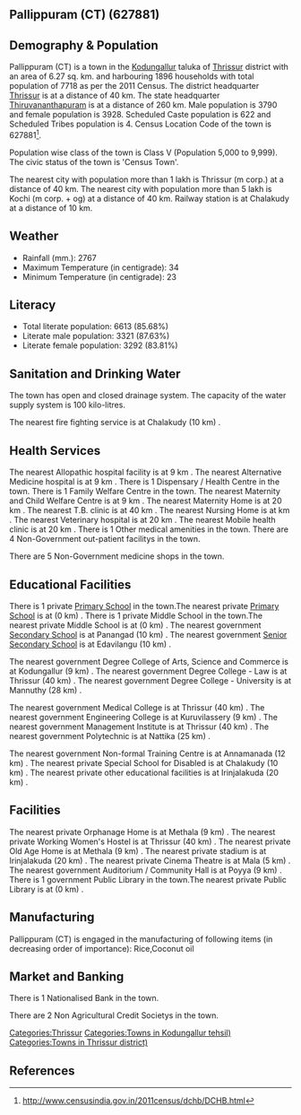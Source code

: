 {{Infobox settlement
| name=Pallippuram (CT)
| native_name=
| native_name_lang=
| other_name=
| nickname=
| settlement_type=Town
| image_skyline=
| image_alt=
| image_caption=
| pushpin_map=India Kerala
| pushpin_label_position=right
| pushpin_map_alt=
| pushpin_map_caption=Location in Kerala, India
| latd=
| latm=
| lats=
| latNS=
| longd=
| longm=
| longs=
| longEW=
| coordinates_display=inline,title
| subdivision_type=Country
| subdivision_name={{flag|India}}
| subdivision_type1=[[States and territories of India|State]]
| subdivision_name1=Kerala 
| subdivision_type2=[[List of districts of India|District]]
| subdivision_name2=Thrissur
| subdivision_type3=Tahsil
| subdivision_name3=Kodungallur
| website=
| established_title=<!-- Established -->
| established_date=
| founder=
| named_for=
| government_type=
| governing_body=
| unit_pref=Metric
| area_footnotes=
| area_rank=
| area_total_km2=6.27
| elevation_footnotes=
| elevation_m=
| population_total=7718
| population_as_of=2011
| population_rank=
| population_density_km2=1230
| population_demonym=
| population_footnotes=
| demographics_type1=Languages=
| demographics1_title1=Official=
| demographics1_info1=[[Malayalam language|Malayalam]]
| timezone1=[[Indian Standard Time|IST]]
| utc_offset1==+5:30
| postal_code_type=[[Postal Index Number|PIN]]
| postal_code=
| area_code_type=Telephone code
| area_code=
| registration_plate=
| blank1_name_sec1=Nearest city
| blank1_info_sec1=[[Thrissur (m corp.)]]
| blank2_name_sec1=[[Human sex ratio|Sex ratio]]
| blank2_info_sec1=1036
| blank3_name_sec1=Literacy
| blank3_info_sec1=85.68%
| blank1_name_sec2=[[2011 Census of India|2011 census]] code
| blank1_info_sec2=627881
| footnotes=
}}

== Pallippuram (CT) (627881) ==

== Demography & Population ==

Pallippuram (CT) is a town in the [[Kodungallur]] taluka of [[Thrissur]] district with an area of 6.27 sq. km. and harbouring 1896 households with total population of 7718 as per the 2011 Census. The district headquarter [[Thrissur]] is at a distance of 40 km. The state headquarter [[Thiruvananthapuram]] is at a distance of 260 km. Male population is 3790 and female population is 3928. Scheduled Caste population is 622 and Scheduled Tribes population is 4. Census Location Code of the town is 627881<ref>http://www.censusindia.gov.in/2011census/dchb/DCHB.html</ref>.

Population wise class of the town is Class V (Population 5,000 to 9,999).
The civic status of the town is 'Census Town'.

The nearest city with population more than 1 lakh is Thrissur (m corp.) at a distance of 40 km. The nearest city with population more than 5 lakh is Kochi (m corp. + og)  at a distance of 40 km. Railway station is at Chalakudy at a distance of 10 km.


== Weather ==  
* Rainfall (mm.): 2767 
* Maximum Temperature (in centigrade): 34
* Minimum Temperature (in centigrade): 23


== Literacy ==  
* Total literate population: 6613 (85.68%)
* Literate male population: 3321 (87.63%)
* Literate female population: 3292 (83.81%)


== Sanitation and Drinking Water ==  
The town has open and closed drainage system.
The capacity of the water supply system is 100 kilo-litres.

The nearest fire fighting service is at Chalakudy (10 km) .


== Health Services ==
The nearest Allopathic hospital facility is at 9 km .
The nearest Alternative Medicine hospital is at 9 km .
There is 1 Dispensary / Health Centre in the town.
There is 1 Family Welfare Centre in the town.
The nearest Maternity and Child Welfare Centre is at 9 km .
The nearest Maternity Home is at 20 km .
The nearest T.B. clinic is at 40 km .
The nearest Nursing Home is at  km .
The nearest Veterinary hospital is at 20 km .
The nearest Mobile health clinic is at 20 km .
There is 1 Other medical amenities in the town.
There are 4 Non-Government out-patient facilitys in the town.


There are 5 Non-Government medicine shops in the town.


== Educational Facilities ==
There is 1 private [[Primary School]] in the town.The nearest private [[Primary School]] is at  (0 km) .
There is 1 private Middle School in the town.The nearest private Middle School is at  (0 km) .
The nearest government [[Secondary School]] is at Panangad (10 km) .
The nearest government [[Senior Secondary School]] is at Edavilangu (10 km) .
 
 
 
 
 
The nearest government Degree College of Arts, Science and Commerce is at Kodungallur (9 km) .
The nearest government Degree College - Law is at Thrissur (40 km) .
The nearest government Degree College - University is at Mannuthy (28 km) .
 
The nearest government Medical College is at Thrissur (40 km) .
The nearest government Engineering College is at Kuruvilassery (9 km) .
The nearest government Management Institute is at Thrissur (40 km) .
The nearest government Polytechnic is at Nattika (25 km) .
 
The nearest government Non-formal Training Centre is at Annamanada (12 km) .
The nearest private Special School for Disabled is at Chalakudy (10 km) .
The nearest private other educational facilities is at Irinjalakuda (20 km) .


== Facilities ==
The nearest private Orphanage Home is at Methala (9 km) .
The nearest private Working Women's Hostel is at Thrissur (40 km) .
The nearest private Old Age Home is at Methala (9 km) .
The nearest private stadium is at Irinjalakuda (20 km) .
The nearest private Cinema Theatre is at Mala (5 km) .
The nearest government Auditorium / Community Hall is at Poyya  (9 km) .
There is 1 government Public Library in the town.The nearest private Public Library is at  (0 km) .


== Manufacturing ==
Pallippuram (CT) is engaged in the manufacturing of following items (in decreasing order of importance): Rice,Coconut oil


== Market and Banking ==
There is 1 Nationalised Bank in the town.



There are 2 Non Agricultural Credit Societys in the town.


[[Categories:Thrissur]]
[[Categories:Towns in Kodungallur tehsil)]]
[[Categories:Towns in Thrissur district)]]


== References ==
{{Reflist}}


